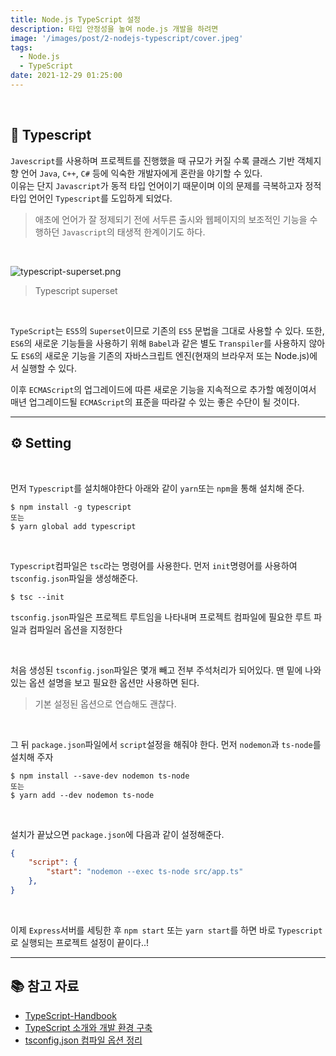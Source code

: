 ```yaml
---
title: Node.js TypeScript 설정
description: 타입 안정성을 높여 node.js 개발을 하려면
image: '/images/post/2-nodejs-typescript/cover.jpeg'
tags:
  - Node.js
  - TypeScript
date: 2021-12-29 01:25:00
---
```


<br />

## 🧢 Typescript

`Javescript`를 사용하며 프로젝트를 진행했을 때 규모가 커질 수록 클래스 기반 객체지향 언어 `Java`, `C++`, `C#` 등에 익숙한 개발자에게 혼란을 야기할 수 있다.<br/>
이유는 단지 `Javascript`가 동적 타입 언어이기 때문이며 이의 문제를 극복하고자 정적 타입 언어인 `Typescript`를 도입하게 되었다.<br/>

> 애초에 언어가 잘 정제되기 전에 서두른 출시와 웹페이지의 보조적인 기능을 수행하던 `Javascript`의 태생적 한계이기도 하다.

<br />

![typescript-superset.png](/images/post/2-nodejs-typescript/typescript-superset.png)

> Typescript superset

<br />

`TypeScript`는 `ES5`의 `Superset`이므로 기존의 `ES5` 문법을 그대로 사용할 수 있다. 또한, `ES6`의 새로운 기능들을 사용하기 위해 `Babel`과 같은 별도 `Transpiler`를 사용하지 않아도 `ES6`의 새로운 기능을 기존의 자바스크립트 엔진(현재의 브라우저 또는 Node.js)에서 실행할 수 있다.

이후 `ECMAScript`의 업그레이드에 따른 새로운 기능을 지속적으로 추가할 예정이여서 매년 업그레이드될 `ECMAScript`의 표준을 따라갈 수 있는 좋은 수단이 될 것이다.

---

## ⚙️ Setting

<br />

먼저 `Typescript`를 설치해야한다 아래와 같이 `yarn`또는 `npm`을 통해 설치해 준다.

```
$ npm install -g typescript
또는
$ yarn global add typescript
```

<br />

`Typescript`컴파일은 `tsc`라는 명령어를 사용한다.
먼저 `init`명령어를 사용하여 `tsconfig.json`파일을 생성해준다.

```
$ tsc --init
```

`tsconfig.json`파일은 프로젝트 루트임을 나타내며
프로젝트 컴파일에 필요한 루트 파일과 컴파일러 옵션을 지정한다

<br />

처음 생성된 `tsconfig.json`파일은 몇개 빼고 전부 주석처리가 되어있다.
맨 밑에 나와있는 옵션 설명을 보고 필요한 옵션만 사용하면 된다.

> 기본 설정된 옵션으로 연습해도 괜찮다.

<br />

그 뒤 `package.json`파일에서 `script`설정을 해줘야 한다.
먼저 `nodemon`과 `ts-node`를 설치해 주자

```
$ npm install --save-dev nodemon ts-node
또는
$ yarn add --dev nodemon ts-node
```

<br />

설치가 끝났으면 `package.json`에 다음과 같이 설정해준다.

```JSON
{
    "script": {
        "start": "nodemon --exec ts-node src/app.ts"
    },
}
```

<br />

이제 `Express`서버를 세팅한 후 `npm start` 또는 `yarn start`를 하면 바로 `Typescript`로 실행되는 프로젝트 설정이 끝이다..!

---

## 📚 참고 자료

- [TypeScript-Handbook](https://typescript-kr.github.io)
- [TypeScript 소개와 개발 환경 구축](https://poiemaweb.com/typescript-introduction)
- [tsconfig.json 컴파일 옵션 정리](https://geonlee.tistory.com/214)

<br />

